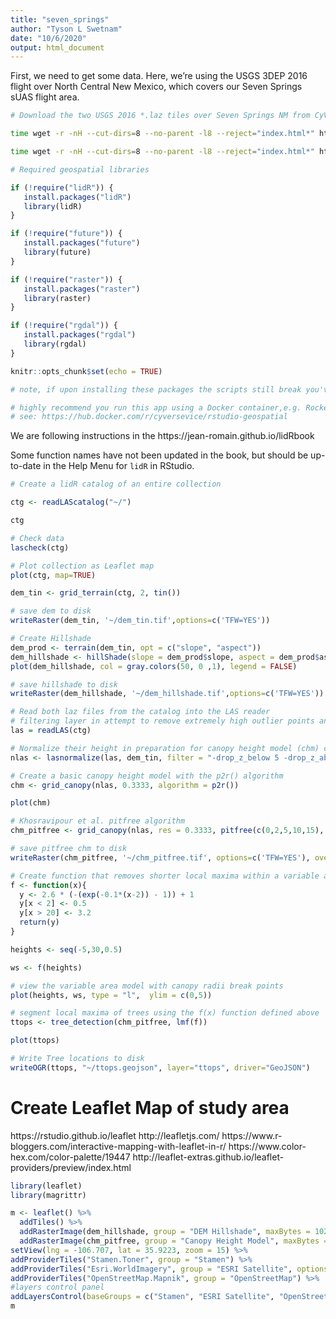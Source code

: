 ```yaml
---
title: "seven_springs"
author: "Tyson L Swetnam"
date: "10/6/2020"
output: html_document
---
```


First, we need to get some data. Here, we're using the USGS 3DEP 2016 flight over North Central New Mexico, which covers our Seven Springs sUAS flight area.

```bash
# Download the two USGS 2016 *.laz tiles over Seven Springs NM from CyVerse DataStore

time wget -r -nH --cut-dirs=8 --no-parent -l8 --reject="index.html*" https://data.cyverse.org/dav-anon/iplant/home/tswetnam/jemez/lidar/laz/USGS_LPC_NM_NorthCentral_B1_2016/USGS_LPC_NM_NorthCentral_B1_2016_13SCV450750.laz

time wget -r -nH --cut-dirs=8 --no-parent -l8 --reject="index.html*" https://data.cyverse.org/dav-anon/iplant/home/tswetnam/jemez/lidar/laz/USGS_LPC_NM_NorthCentral_B1_2016/USGS_LPC_NM_NorthCentral_B1_2016_13SCV450765.laz
```

```r
# Required geospatial libraries 

if (!require("lidR")) {
   install.packages("lidR")
   library(lidR)   
}  

if (!require("future")) {
   install.packages("future")
   library(future)   
}  

if (!require("raster")) {
   install.packages("raster")
   library(raster)   
}  

if (!require("rgdal")) {
   install.packages("rgdal")
   library(rgdal)   
}  

knitr::opts_chunk$set(echo = TRUE)

# note, if upon installing these packages the scripts still break you've got bigger problems than what is in RStudio, likely you need to install the linux dependencies as well. 

# highly recommend you run this app using a Docker container,e.g. Rocker Project's Geospatial image, or one from CyVerse,
# see: https://hub.docker.com/r/cyversevice/rstudio-geospatial
```

We are following instructions in the https://jean-romain.github.io/lidRbook 

Some function names have not been updated in the book, but should be up-to-date in the Help Menu for `lidR` in RStudio.

```r
# Create a lidR catalog of an entire collection

ctg <- readLAScatalog("~/")

ctg
```

```r
# Check data
lascheck(ctg)
```

```r
# Plot collection as Leaflet map
plot(ctg, map=TRUE)
```

```r
dem_tin <- grid_terrain(ctg, 2, tin())
```

```r
# save dem to disk
writeRaster(dem_tin, '~/dem_tin.tif',options=c('TFW=YES'))
```

```r
# Create Hillshade
dem_prod <- terrain(dem_tin, opt = c("slope", "aspect"))
dem_hillshade <- hillShade(slope = dem_prod$slope, aspect = dem_prod$aspect)
plot(dem_hillshade, col = gray.colors(50, 0 ,1), legend = FALSE)
```

```r
# save hillshade to disk
writeRaster(dem_hillshade, '~/dem_hillshade.tif',options=c('TFW=YES'))
```


```r
# Read both laz files from the catalog into the LAS reader
# filtering layer in attempt to remove extremely high outlier points and below ground level noise (units in meters)
las = readLAS(ctg)

# Normalize their height in preparation for canopy height model (chm) creation
nlas <- lasnormalize(las, dem_tin, filter = "-drop_z_below 5 -drop_z_above 45")

# Create a basic canopy height model with the p2r() algorithm
chm <- grid_canopy(nlas, 0.3333, algorithm = p2r())
```

```r
plot(chm)
```

```r
# Khosravipour et al. pitfree algorithm
chm_pitfree <- grid_canopy(nlas, res = 0.3333, pitfree(c(0,2,5,10,15), c(0, 1.5)))
```

```r
# save pitfree chm to disk
writeRaster(chm_pitfree, '~/chm_pitfree.tif', options=c('TFW=YES'), overwrite=TRUE)
```

```r
# Create function that removes shorter local maxima within a variable area window of a larger tree
f <- function(x){
  y <- 2.6 * (-(exp(-0.1*(x-2)) - 1)) + 1
  y[x < 2] <- 0.5
  y[x > 20] <- 3.2
  return(y)
}

heights <- seq(-5,30,0.5)

ws <- f(heights)

# view the variable area model with canopy radii break points
plot(heights, ws, type = "l",  ylim = c(0,5))

```

```r
# segment local maxima of trees using the f(x) function defined above
ttops <- tree_detection(chm_pitfree, lmf(f))
```

```r
plot(ttops)
```

```r
# Write Tree locations to disk
writeOGR(ttops, "~/ttops.geojson", layer="ttops", driver="GeoJSON")
```

# Create Leaflet Map of study area

https://rstudio.github.io/leaflet
http://leafletjs.com/
https://www.r-bloggers.com/interactive-mapping-with-leaflet-in-r/
https://www.color-hex.com/color-palette/19447 
http://leaflet-extras.github.io/leaflet-providers/preview/index.html

```r
library(leaflet)
library(magrittr)
```


```r
m <- leaflet() %>%
  addTiles() %>%
  addRasterImage(dem_hillshade, group = "DEM Hillshade", maxBytes = 1024 * 1024 * 1024, opacity = 1.0) %>%
  addRasterImage(chm_pitfree, group = "Canopy Height Model", maxBytes = 1024 * 1024 * 1024, opacity = 1.0) %>%
setView(lng = -106.707, lat = 35.9223, zoom = 15) %>%
addProviderTiles("Stamen.Toner", group = "Stamen") %>%
addProviderTiles("Esri.WorldImagery", group = "ESRI Satellite", options = providerTileOptions(opacity = 0.66, transparent = TRUE)) %>%
addProviderTiles("OpenStreetMap.Mapnik", group = "OpenStreetMap") %>%
#layers control panel
addLayersControl(baseGroups = c("Stamen", "ESRI Satellite", "OpenStreetMap"), overlayGroups = c("DEM Hillshade", "Canopy Height Model"), options = layersControlOptions(collapsed = TRUE))
m
```

